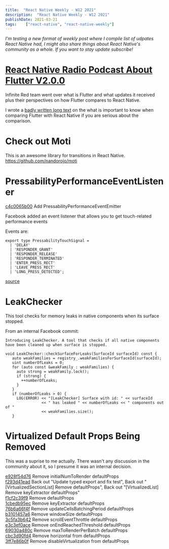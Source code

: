 ```yaml
---
title:  "React Native Weekly - W12 2021"
description:  "React Native Weekly - W12 2021"
publishDate: 2021-03-21
tags:    ["react-native", "react-native-weekly"]
---
```


_I'm testing a new format of weekly post where I compile list of udpates React Native had, I might also share things about React Native's community as a whole. If you want to stay update subscribe!_

# [React Native Radio Podcast About Flutter V2.0.0](https://reactnativeradio.com/episodes/rnr-193-flutter-2-release)

Infinite Red team went over what is Flutter and what updates it received plus their perspectives on how Flutter compares to React Native.

I wrote a [badly written long text](https://andrei-calazans.com/posts/2019-07-30/choose-between-flutter-react-native) on the what is important to know when comparing Flutter with React Native if you are serious about the comparison.


# Check out Moti

This is an awesome library for transitions in React Native.  https://github.com/nandorojo/moti


# PressabilityPerformanceEventListener 

[c4c0065b00](https://github.com/facebook/react-native/commit/c4c0065b00) Add PressabilityPerformanceEventEmitter  

Facebook added an event listener that allows you to get touch-related performance events

Events are:

```
export type PressabilityTouchSignal =
  | 'DELAY'
  | 'RESPONDER_GRANT'
  | 'RESPONDER_RELEASE'
  | 'RESPONDER_TERMINATED'
  | 'ENTER_PRESS_RECT'
  | 'LEAVE_PRESS_RECT'
  | 'LONG_PRESS_DETECTED';
```

[source](https://github.com/facebook/react-native/blob/c4c0065b0009ced0049c5abc4dddd327ac638928/Libraries/Pressability/PressabilityTypes.js)



# LeakChecker

This tool checks for memory leaks in native components when its surface stopped. 

From an internal Facebook commit:

`Introducing LeakChecker. A tool that checks if all native components have been cleaned up when surface is stopped.`

```
void LeakChecker::checkSurfaceForLeaks(SurfaceId surfaceId) const {
   auto weakFamilies = registry_.weakFamiliesForSurfaceId(surfaceId);
   uint numberOfLeaks = 0;
   for (auto const &weakFamily : weakFamilies) {
     auto strong = weakFamily.lock();
     if (strong) {
       ++numberOfLeaks;
     }
   }
   if (numberOfLeaks > 0) {
     LOG(ERROR) << "[LeakChecker] Surface with id: " << surfaceId
                << " has leaked " << numberOfLeaks << " components out of "
                << weakFamilies.size();
   }
```

# Virtualized Default Props Being Removed

This was a suprise to me actually. There wasn't any discussion in the community about it, so I presume it was an internal decision.

[e928f54d76](https://github.com/facebook/react-native/commit/e928f54d76) Remove initialNumToRender defaultProps  
[f293d41ead](https://github.com/facebook/react-native/commit/f293d41ead) Back out "Update typed export and fix test", Back out "[VirtualizedSectionList] Remove defaultProps", Back out "[VirtualizedList] Remove keyExtractor defaultProps"  
[f1cf2c39f9](https://github.com/facebook/react-native/commit/f1cf2c39f9) Remove defaultProps  
[1cbedb95ec](https://github.com/facebook/react-native/commit/1cbedb95ec) Remove keyExtractor defaultProps  
[76b6a66f4f](https://github.com/facebook/react-native/commit/76b6a66f4f) Remove updateCellsBatchingPeriod defaultProps  
[b3101457a6](https://github.com/facebook/react-native/commit/b3101457a6) Remove windowSize defaultProps  
[3c5fa3b642](https://github.com/facebook/react-native/commit/3c5fa3b642) Remove scrollEventThrottle defaultProps  
[e3c3ef0ace](https://github.com/facebook/react-native/commit/e3c3ef0ace) Remove onEndReachedThreshold defaultProps  
[69030a480c](https://github.com/facebook/react-native/commit/69030a480c) Remove maxToRenderPerBatch defaultProps  
[cbc3d90fd4](https://github.com/facebook/react-native/commit/cbc3d90fd4) Remove horizontal from defaultProps  
[3ff7e86b0f](https://github.com/facebook/react-native/commit/3ff7e86b0f) Remove disableVirtualization from defaultProps  

